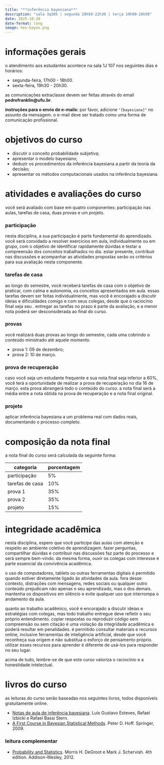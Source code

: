 ```yaml
---
title: "**inferência bayesiana**"
description: "sala 3q305 | segunda 20h50-22h30 | terça 19h00-20h50"
date: 2025-10-20
date-format: long
image: hex-bayes.png
---
```


# informações gerais

o atendimento aos estudantes acontece na sala 1J 107 nos seguintes dias e horários:

-   segunda-feira, 17h00 - 18h00.
-   sexta-feira, 19h30 - 20h30.

as comunicações extraclasse devem ser feitas através do email **pedrofranklin@ufu.br**.

**instruções para o envio de e-mails:** por favor, adicione `"[bayesiana]"` no assunto da mensagem. o e-mail deve ser tratado como uma forma de comunicação profissional.

# objetivos do curso

-  discutir o conceito probabilidade subjetiva;
-  apresentar o modelo bayesiano;
-  deduzir os procedimentos da inferência bayesiana a partir da teoria da decisão;
-  apresentar os métodos computacionais usados na inferência bayesiana.

# atividades e avaliações do curso

você será avaliado com base em quatro componentes: participação nas aulas, tarefas de casa, duas provas e um projeto.

### participação

nesta disciplina, a sua participação é parte fundamental do aprendizado. você será convidado a resolver exercícios em aula, individualmente ou em grupo, com o objetivo de identificar rapidamente dúvidas e testar a compreensão dos conceitos trabalhados no dia. estar presente, contribuir nas discussões e acompanhar as atividades propostas serão os critérios para sua avaliação nesta componente. 

### tarefas de casa

ao longo do semestre, você receberá tarefas de casa com o objetivo de praticar, com calma e autonomia, os conceitos apresentados em aula. essas tarefas devem ser feitas individualmente, mas você é encorajado a discutir ideias e dificuldades comigo e com seus colegas, desde que o raciocínio final seja seu . entregar as tarefas no prazo é parte da avaliação, e a menor nota poderá ser desconsiderada ao final do curso.

### provas

você realizará duas provas ao longo do semestre, cada uma cobrindo o conteúdo ministrado até aquele momento.

-  prova 1: 09 de dezembro;
-  prova 2: 10 de março.

### prova de recuperação

caso você seja um estudante frequente e sua nota final seja inferior a 60%, você terá a oportunidade de realizar a prova de recuperação no dia 16 de março. esta prova abrangerá todo o conteúdo do curso. a nota final será a média entre a nota obtida na prova de recuperação e a nota final original.

### projeto

aplicar inferência bayesiana a um problema real com dados reais, documentando o processo completo.

# composição da nota final

a nota final do curso será calculada da seguinte forma:

::: {style="margin-left: auto; margin-right: auto;"}
| categoria                | porcentagem |
|--------------------------|-------------|
| participação             | 5%          |
| tarefas de casa          | 10%         |
| prova 1                  | 35%         |
| prova 2                  | 35%         |
| projeto                  | 15%         |
:::

# integridade acadêmica

nesta disciplina, espero que você participe das aulas com atenção e respeito ao ambiente coletivo de aprendizagem. fazer perguntas, compartilhar dúvidas e contribuir nas discussões faz parte do processo e será sempre bem-vindo. da mesma forma, ouvir os colegas com interesse é parte essencial da convivência acadêmica.

o uso de computadores, tablets ou outras ferramentas digitais é permitido quando estiver diretamente ligado às atividades da aula. fora desse contexto, distrações com mensagens, redes sociais ou qualquer outro conteúdo prejudicam não apenas o seu aprendizado, mas o dos demais. mantenha os dispositivos em silêncio e evite qualquer uso que interrompa o andamento da aula.

quanto ao trabalho acadêmico, você é encorajado a discutir ideias e estratégias com colegas, mas todo trabalho entregue deve refletir o seu próprio entendimento. copiar respostas ou reproduzir código sem compreensão ou sem citação é uma violação da integridade acadêmica e poderá resultar em penalidades. é permitido consultar materiais e recursos online, inclusive ferramentas de inteligência artificial, desde que você reconheça sua origem e não substitua o esforço de pensamento próprio. utilizar esses recursos para aprender é diferente de usá-los para responder no seu lugar.

acima de tudo, lembre-se de que este curso valoriza o raciocínio e a honestidade intelectual.


# livros do curso

as leituras do curso serão baseadas nos seguintes livros, todos disponíveis gratuitamente online.

-  [Notas de aula de inferência bayesiana](https://github.com/rbstern/bayesian_inference_book/raw/master/book.pdf). Luís Gustavo Esteves, Rafael Izbicki e Rafael Bassi Stern.
- [A First Course in Bayesian Statistical Methods](https://sites.math.rutgers.edu/~zeilberg/EM20/Hoff.pdf). Peter D. Hoff. Springer, 2009.

### leitura complementar

- [Probability and Statistics](https://acervo.bibliotecas.ufu.br/index.php?codigo_sophia=123315). Morris H. DeGroot e Mark J. Schervish. 4th edition. Addison-Wesley, 2012.